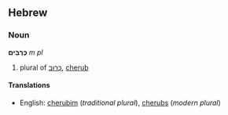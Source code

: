 ==Hebrew==
===Noun===
'''כְּרֻבִים''' ''m pl''

# plural of [[כרוב|כְּרוּב]], [[cherub]]

====Translations====
*English: [[cherubim]] (''traditional plural''), [[cherubs]] (''modern plural'')